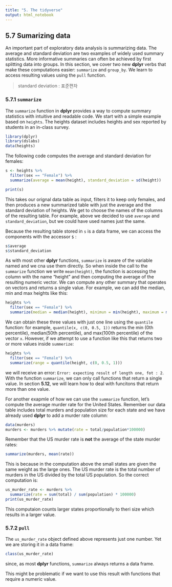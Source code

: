 ```yaml
---
title: "5. The tidyverse"
output: html_notebook
---
```


## 5.7 Sumarizing data

An important part of exploratory data analysis is summarizing data. The average and standard deviation are two examples of widely used summary statistics. More informative summaries can often be achieved by first splitting data into groups. In this section, we cover two new **dplyr** verbs that make these computations easier: `summarize` and `group_by`. We learn to access resulting values using the `pull` function.

> standard deviation : 표준편차

### 5.7.1 `summarize`

The `summarize` function in **dplyr** provides a way to compute summary statistics with intuitive and readable code. We start with a simple example based on `heights`. The heights dataset includes heights and sex reported by students in an in-class survey.

```r
library(dplyr)
library(dslabs)
data(heights)
```

The following code computes the average and standard deviation for females:

```r
s <- heights %>%
  filter(sex == "Female") %>%
  summarize(average = mean(height), standard_deviation = sd(height))

print(s)
```

This takes our orignal data table as input, filters it to keep only females, and then produces a new summarized table with just the average and the standard deviation of heights. We get to choose the names of the columns of the resulting table. For example, above we decided to use `average` and `standard_deviation`, but we could have used names just the same.

Because the resulting table stored in `s` is a data frame, we can access the components with the accessor `$` :

```r
s$average
s$standard_deviation
```


As with most other **dplyr** functions, `summarize` is aware of the variable named and we cna use them directly. So when inside the call to the `summarize` function we write `mean(height)`, the function is accessing the column with the name "height" and then computing the average of the resulting numeric vector. We can compute any other summary that operates on vectors and returns a single value. For example, we can add the median, min and max heights like this:

```r
heights %>%
  filter(sex == "Female") %>%
  summarize(median = median(height), minimun = min(height), maximum = max(height))
```

We can obtain these three values with just one line using the `quantile` function: for example, `quantile(x, c(0, 0.5, 1))` returns the min (0th percentile), median(50th percentile), and max(100th percentile) of the vector `x`. However, if we attempt to use a function like this that returns two or more values inside `summerize`:

```r
heights %>% 
  filter(sex == "Female") %>%
  summarize(range = quantile(height, c(0, 0.5, 1)))
```

we will receive an error: `Error: expecting result of length one, fot : 2`. With the function `summarize`, we can only call functions that return a single value. In section **5.12**, we will learn how to deal with funcitons that return more than one value.

For another exapmle of how we can use the `summarize` function, let's compute the average murder rate for the United States. Remember our data table includes total murders and population size for each state and we have already used **dplyr** to add a murder rate column:

```r
data(murders)
murders <- murders %>% mutate(rate = total/population*100000)
```

Remember that the US murder rate is **not** the average of the state murder rates:

```r
summarize(murders, mean(rate))
```
This is because in the computation above the small states are given the same weight as the large ones. The US murder rate is the total number of murders in the US divided by the total US population. So the correct computation is:

```r
us_murder_rate <- murders %>%
  summarize(rate = sum(total) / sum(population) * 100000)
print(us_murder_rate)
```

This computaion counts larger states proportionally to theri size which results in a larger value.

### 5.7.2 `pull`

The `us_murder_rate` object defined above represents just one number. Yet we are storing it in a data frame:

```r
class(us_murder_rate)
```

since, as most **dplyr** functions, `summarize` always returns a data frame.

This might be problematic if we want to use this result with functions that require a numeric value.


